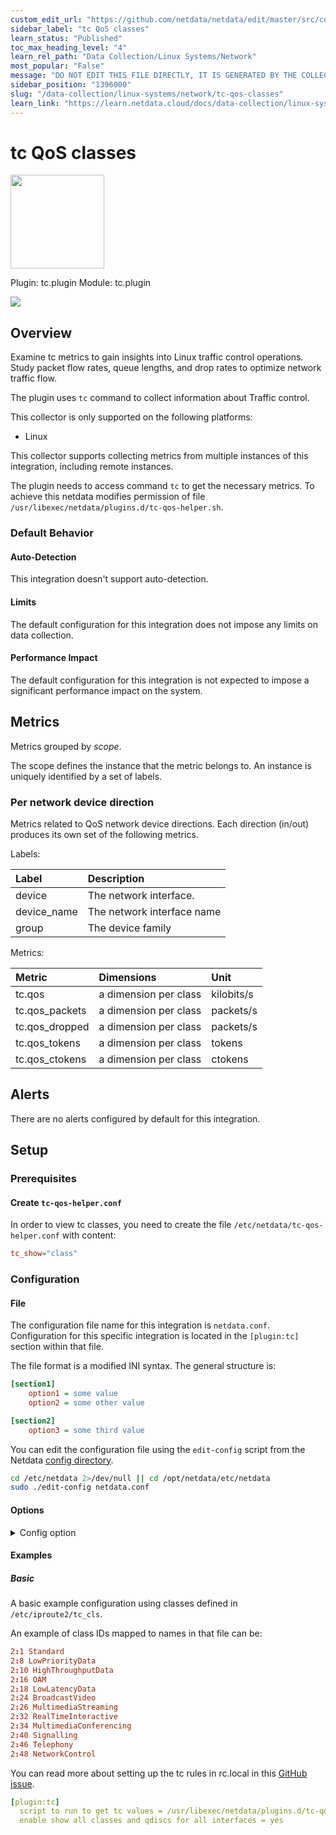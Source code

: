 ```yaml
---
custom_edit_url: "https://github.com/netdata/netdata/edit/master/src/collectors/tc.plugin/metadata.yaml"
sidebar_label: "tc QoS classes"
learn_status: "Published"
toc_max_heading_level: "4"
learn_rel_path: "Data Collection/Linux Systems/Network"
most_popular: "False"
message: "DO NOT EDIT THIS FILE DIRECTLY, IT IS GENERATED BY THE COLLECTOR'S metadata.yaml FILE"
sidebar_position: "1396000"
slug: "/data-collection/linux-systems/network/tc-qos-classes"
learn_link: "https://learn.netdata.cloud/docs/data-collection/linux-systems/network/tc-qos-classes"
---
```



# tc QoS classes


<img src="https://netdata.cloud/img/netdata.png" width="150"/>


Plugin: tc.plugin
Module: tc.plugin

<img src="https://img.shields.io/badge/maintained%20by-Netdata-%2300ab44" />

## Overview

Examine tc metrics to gain insights into Linux traffic control operations. Study packet flow rates, queue lengths, and drop rates to optimize network traffic flow.

The plugin uses `tc` command to collect information about Traffic control.

This collector is only supported on the following platforms:

- Linux

This collector supports collecting metrics from multiple instances of this integration, including remote instances.

The plugin needs to access command `tc` to get the necessary metrics. To achieve this netdata modifies permission of file `/usr/libexec/netdata/plugins.d/tc-qos-helper.sh`.

### Default Behavior

#### Auto-Detection

This integration doesn't support auto-detection.

#### Limits

The default configuration for this integration does not impose any limits on data collection.

#### Performance Impact

The default configuration for this integration is not expected to impose a significant performance impact on the system.


## Metrics

Metrics grouped by *scope*.

The scope defines the instance that the metric belongs to. An instance is uniquely identified by a set of labels.



### Per network device direction

Metrics related to QoS network device directions. Each direction (in/out) produces its own set of the following metrics.

Labels:

| Label      | Description     |
|:-----------|:----------------|
| device | The network interface. |
| device_name | The network interface name |
| group | The device family |

Metrics:

| Metric | Dimensions | Unit |
|:------|:----------|:----|
| tc.qos | a dimension per class | kilobits/s |
| tc.qos_packets | a dimension per class | packets/s |
| tc.qos_dropped | a dimension per class | packets/s |
| tc.qos_tokens | a dimension per class | tokens |
| tc.qos_ctokens | a dimension per class | ctokens |



## Alerts

There are no alerts configured by default for this integration.


## Setup

### Prerequisites

#### Create `tc-qos-helper.conf`

In order to view tc classes, you need to create the file `/etc/netdata/tc-qos-helper.conf` with content:

```conf
tc_show="class"
```



### Configuration

#### File

The configuration file name for this integration is `netdata.conf`.
Configuration for this specific integration is located in the `[plugin:tc]` section within that file.

The file format is a modified INI syntax. The general structure is:

```ini
[section1]
    option1 = some value
    option2 = some other value

[section2]
    option3 = some third value
```
You can edit the configuration file using the `edit-config` script from the
Netdata [config directory](/docs/configuring/configuration#the-netdata-config-directory).

```bash
cd /etc/netdata 2>/dev/null || cd /opt/netdata/etc/netdata
sudo ./edit-config netdata.conf
```
#### Options



<details><summary>Config option</summary>

| Name | Description | Default | Required |
|:----|:-----------|:-------|:--------:|
| script to run to get tc values | Path to script `tc-qos-helper.sh` | usr/libexec/netdata/plugins.d/tc-qos-helper.s | no |
| enable show all classes and qdiscs for all interfaces | yes/no flag to control what data is presented. | yes | no |

</details>

#### Examples

##### Basic

A basic example configuration using classes defined in `/etc/iproute2/tc_cls`.

An example of class IDs mapped to names in that file can be:

```conf
2:1 Standard
2:8 LowPriorityData
2:10 HighThroughputData
2:16 OAM
2:18 LowLatencyData
2:24 BroadcastVideo
2:26 MultimediaStreaming
2:32 RealTimeInteractive
2:34 MultimediaConferencing
2:40 Signalling
2:46 Telephony
2:48 NetworkControl
```

You can read more about setting up the tc rules in rc.local in this [GitHub issue](https://github.com/netdata/netdata/issues/4563#issuecomment-455711973).


```yaml
[plugin:tc]
  script to run to get tc values = /usr/libexec/netdata/plugins.d/tc-qos-helper.sh
  enable show all classes and qdiscs for all interfaces = yes

```

